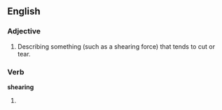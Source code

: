 ==English==

===Adjective===
{{en-adj|-}}
# Describing something (such as a shearing force) that tends to cut or tear.

===Verb===
'''shearing'''

# {{present participle of|[[shear]]}}